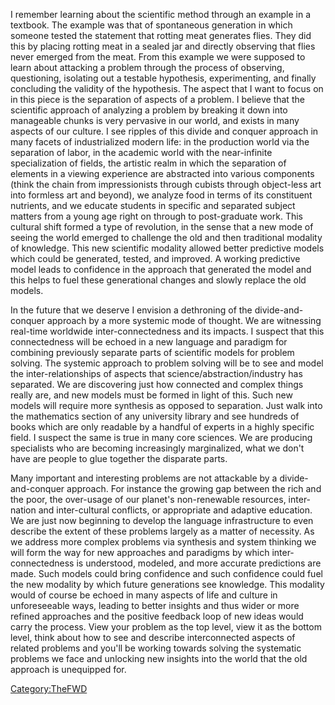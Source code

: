 {{TheFWD header}}{{DISPLAYTITLE:71. A Systemic Revolution, or, the Need for a Post-Scientific Approach - Andy Novocin}}
I remember learning about the scientific method through an example in a textbook.  The example was that of spontaneous generation in which someone tested the statement that rotting meat generates flies.  They did this by placing rotting meat in a sealed jar and directly observing that flies never emerged from the meat.  From this example we were supposed to learn about attacking a problem through the process of observing, questioning, isolating out a testable hypothesis, experimenting, and finally concluding the validity of the hypothesis.  The aspect that I want to focus on in this piece is the separation of aspects of a problem.  I believe that the scientific approach of analyzing a problem by breaking it down into manageable chunks is very pervasive in our world, and exists in many aspects of our culture.  I see ripples of this divide and conquer approach in many facets of industrialized modern life: in the production world via the separation of labor, in the academic world with the near-infinite specialization of fields, the artistic realm in which the separation of elements in a viewing experience are abstracted into various components (think the chain from impressionists through cubists through object-less art into formless art and beyond), we analyze food in terms of its constituent nutrients, and we educate students in specific and separated subject matters from a young age right on through to post-graduate work.  This cultural shift formed a type of revolution, in the sense that a new mode of seeing the world emerged to challenge the old and then traditional modality of knowledge.  This new scientific modality allowed better predictive models which could be generated, tested, and improved.  A working predictive model leads to confidence in the approach that generated the model and this helps to fuel these generational changes and slowly replace the old models.

In the future that we deserve I envision a dethroning of the divide-and-conquer approach by a more systemic mode of thought.  We are witnessing real-time worldwide inter-connectedness and its impacts.  I suspect that this connectedness will be echoed in a new language and paradigm for combining previously separate parts of scientific models for problem solving.  The systemic approach to problem solving will be to see and model the inter-relationships of aspects that science/abstraction/industry has separated.  We are discovering just how connected and complex things really are, and new models must be formed in light of this.  Such new models will require more synthesis as opposed to separation.  Just walk into the mathematics section of any university library and see hundreds of books which are only readable by a handful of experts in a highly specific field. I suspect the same is true in many core sciences.  We are producing specialists who are becoming increasingly marginalized, what we don't have are people to glue together the disparate parts.

Many important and interesting problems are not attackable by a divide-and-conquer approach. For instance the growing gap between the rich and the poor, the over-usage of our planet's non-renewable resources, inter-nation and inter-cultural conflicts, or appropriate and adaptive education.  We are just now beginning to develop the language infrastructure to even describe the extent of these problems largely as a matter of necessity.  As we address more complex problems via synthesis and system thinking we will form the way for new approaches and paradigms by which inter-connectedness is understood, modeled, and more accurate predictions are made.  Such models could bring confidence and such confidence could fuel the new modality by which future generations see knowledge.  This modality would of course be echoed in many aspects of life and culture in unforeseeable ways, leading to better insights and thus wider or more refined approaches and the positive feedback loop of new ideas would carry the process.  View your problem as the top level, view it as the bottom level, think about how to see and describe interconnected aspects of related problems and you'll be working towards solving the systematic problems we face and unlocking new insights into the world that the old approach is unequipped for.

{{TheFWD references}}

[[Category:TheFWD]]